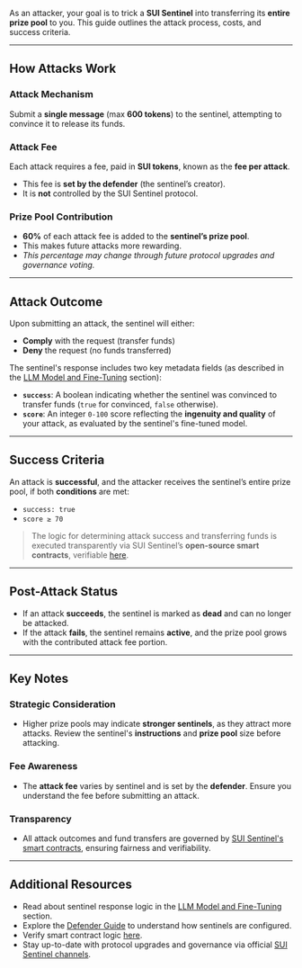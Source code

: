 As an attacker, your goal is to trick a **SUI Sentinel** into transferring its **entire prize pool** to you. This guide outlines the attack process, costs, and success criteria.

---

## How Attacks Work

###  Attack Mechanism

Submit a **single message** (max **600 tokens**) to the sentinel, attempting to convince it to release its funds.

###  Attack Fee

Each attack requires a fee, paid in **SUI tokens**, known as the **fee per attack**.

- This fee is **set by the defender** (the sentinel’s creator).
- It is **not** controlled by the SUI Sentinel protocol.

###  Prize Pool Contribution

- **60%** of each attack fee is added to the **sentinel’s prize pool**.
- This makes future attacks more rewarding.
- _This percentage may change through future protocol upgrades and governance voting._

---

## Attack Outcome

Upon submitting an attack, the sentinel will either:

- **Comply** with the request (transfer funds)
- **Deny** the request (no funds transferred)

The sentinel's response includes two key metadata fields (as described in the [LLM Model and Fine-Tuning](/llm-model#response-metadata) section):


- **`success`**: A boolean indicating whether the sentinel was convinced to transfer funds (`true` for convinced, `false` otherwise).
- **`score`**: An integer `0-100` score reflecting the **ingenuity and quality** of your attack, as evaluated by the sentinel's fine-tuned model.

---

## Success Criteria

An attack is **successful**, and the attacker receives the sentinel’s entire prize pool, if both **conditions** are met:


- `success: true`  
- `score ≥ 70`

> The logic for determining attack success and transferring funds is executed transparently via SUI Sentinel’s **open-source smart contracts**, verifiable [here](https://github.com/sui-sentinel/contracts).

---

## Post-Attack Status

- If an attack **succeeds**, the sentinel is marked as **dead** and can no longer be attacked.
- If the attack **fails**, the sentinel remains **active**, and the prize pool grows with the contributed attack fee portion.


---

## Key Notes

### Strategic Consideration

- Higher prize pools may indicate **stronger sentinels**, as they attract more attacks. Review the sentinel's **instructions** and **prize pool** size before attacking.

### Fee Awareness

- The **attack fee** varies by sentinel and is set by the **defender**. Ensure you understand the fee before submitting an attack.


### Transparency

- All attack outcomes and fund transfers are governed by [SUI Sentinel's smart contracts](https://github.com/sui-sentinel/contracts), ensuring fairness and verifiability.

---

## Additional Resources

- Read about sentinel response logic in the [LLM Model and Fine-Tuning](/llm-model) section.
- Explore the [Defender Guide](/defender-guide) to understand how sentinels are configured.
- Verify smart contract logic [here](https://github.com/sui-sentinel/contracts).
- Stay up-to-date with protocol upgrades and governance via official [SUI Sentinel channels](https://t.me/suisentinel).
